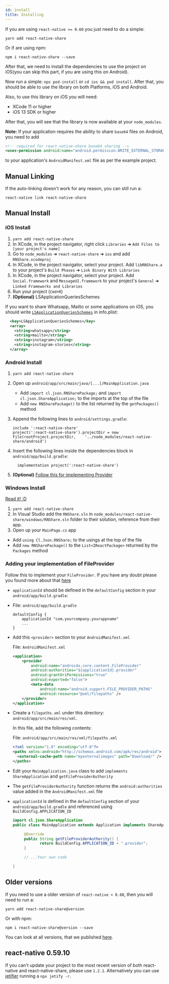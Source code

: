```yaml
---
id: install
title: Installing
---
```


If you are using `react-native >= 0.60` you just need to do a simple:

```shell
yarn add react-native-share
```

Or if are using npm:


```shell
npm i react-native-share --save
```

After that, we need to install the dependencies to use the project on iOS(you can skip this part, if you are using this on Android).

Now run a simple: `npx pod-install` or `cd ios && pod install`. After that, you should be able to use the library on both Platforms, iOS and Android. 

Also, to use this library on iOS you will need:

* XCode 11 or higher
* iOS 13 SDK or higher

After that, you will see that the library is now available at your `node_modules`.

**Note:** If your application requires the ability to share `base64` files on Android, you need to add

```xml
<!-- required for react-native-share base64 sharing -->
<uses-permission android:name="android.permission.WRITE_EXTERNAL_STORAGE" />
```

to your application's `AndroidManifest.xml` file as per the example project.

## Manual Linking

If the auto-linking doesn't work for any reason, you can still run a:

```shell
react-native link react-native-share
```

## Manual Install

### iOS Install

1. `yarn add react-native-share`
2. In XCode, in the project navigator, right click `Libraries` ➜ `Add Files to [your project's name]`
3. Go to `node_modules` ➜ `react-native-share` ➜ `ios` and add `RNShare.xcodeproj`
4. In XCode, in the project navigator, select your project. Add `libRNShare.a` to your project's `Build Phases` ➜ `Link Binary With Libraries`
5. In XCode, in the project navigator, select your project. Add `Social.framework` and `MessageUI.framework` to your project's `General` ➜ `Linked Frameworks and Libraries`
6. Run your project (`Cmd+R`)
7. **(Optional)** LSApplicationQueriesSchemes

If you want to share Whatsapp, Mailto or some applications on iOS, you should write [`LSApplicationQueriesSchemes`](https://developer.apple.com/library/archive/documentation/General/Reference/InfoPlistKeyReference/Articles/LaunchServicesKeys.html#//apple_ref/doc/plist/info/LSApplicationQueriesSchemes) in info.plist:

```xml
  <key>LSApplicationQueriesSchemes</key>
  <array>
    <string>whatsapp</string>
    <string>mailto</string>
    <string>instagram</string>
    <string>instagram-stories</string>
  </array>
```

### Android Install

1. `yarn add react-native-share`
2. Open up `android/app/src/main/java/[...]/MainApplication.java`
    - Add `import cl.json.RNSharePackage;` and `import cl.json.ShareApplication;` to the imports at the top of the file
    - Add `new RNSharePackage()` to the list returned by the `getPackages()` method

3. Append the following lines to `android/settings.gradle`:
  	```
  	include ':react-native-share'
  	project(':react-native-share').projectDir = new File(rootProject.projectDir, 	'../node_modules/react-native-share/android')
  	```
4. Insert the following lines inside the dependencies block in
   `android/app/build.gradle`:

    ```
      implementation project(':react-native-share')
    ```
5. **(Optional)** [Follow this for implementing Provider](#adding-your-implementation-of-fileprovider)

### Windows Install

[Read it! :D](https://github.com/ReactWindows/react-native)

1. `yarn add react-native-share`
2. In Visual Studio add the `RNShare.sln` in `node_modules/react-native-share/windows/RNShare.sln` folder to their solution, reference from their app.
2. Open up your `MainPage.cs` app
  - Add `using Cl.Json.RNShare;` to the usings at the top of the file
  - Add `new RNSharePackage()` to the `List<IReactPackage>` returned by the `Packages` method

### Adding your implementation of FileProvider

Follow this to implement your `FileProvider`. If you have any doubt please you found more about that [here](https://developer.android.com/training/secure-file-sharing/setup-sharing.html)

- `applicationId` should be defined in the `defaultConfig` section in your `android/app/build.gradle`:

- File: `android/app/build.gradle`

    ```
    defaultConfig {
        applicationId "com.yourcompany.yourappname"
        ...
    }
    ```

- Add this `<provider>` section to your `AndroidManifest.xml`

    File: `AndroidManifest.xml`
    ```xml
    <application>
        <provider
            android:name="androidx.core.content.FileProvider"
            android:authorities="${applicationId}.provider"
            android:grantUriPermissions="true"
            android:exported="false">
            <meta-data
                android:name="android.support.FILE_PROVIDER_PATHS"
                android:resource="@xml/filepaths" />
        </provider>
    </application>
    ```

- Create a `filepaths.xml` under this directory: `android/app/src/main/res/xml`.

    In this file, add the following contents: 
    
    File: `android/app/src/main/res/xml/filepaths.xml`
    
    ```xml
    <?xml version="1.0" encoding="utf-8"?>
    <paths xmlns:android="http://schemas.android.com/apk/res/android">
      <external-cache-path name="myexternalimages" path="Download/" />
    </paths>
    ```

- Edit your `MainApplication.java` class to add `implements ShareApplication` and `getFileProviderAuthority`
- The `getFileProviderAuthority` function returns the `android:authorities` value added in the `AndroidManifest.xml` file
- `applicationId` is defined in the `defaultConfig` section of your `android/app/build.gradle` and referenced using `BuildConfig.APPLICATION_ID`

    ```java
    import cl.json.ShareApplication
    public class MainApplication extends Application implements ShareApplication, ReactApplication {

         @Override
         public String getFileProviderAuthority() {
                return BuildConfig.APPLICATION_ID + ".provider";
         }

         // ...Your own code

    }
    ```

## Older versions

If you need to use a older version of `react-native < 0.60`, then you will need to run a:

```shell
yarn add react-native-share@version
```

Or with npm:

```shell
npm i react-native-share@version --save
```

You can look at all versions, that we published [here](https://github.com/react-native-community/react-native-share/releases).


## react-native 0.59.10 

If you can't update your project to the most recent version of both react-native and react-native-share, please use `1.2.1`. Alternatively you can use [jetifier](https://github.com/mikehardy/jetifier#to-reverse-jetify--convert-node_modules-dependencies-to-support-libraries) running a ```npx jetify -r```.
